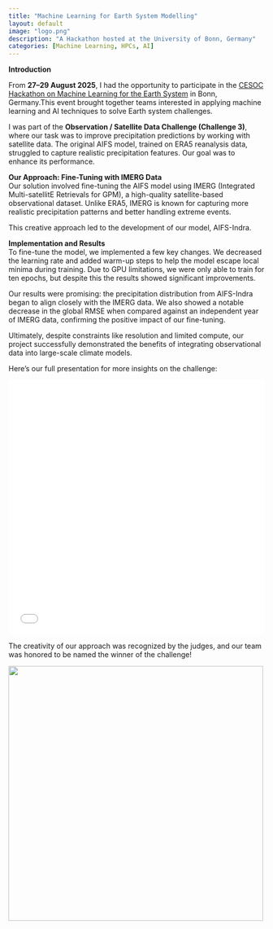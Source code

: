 ```yaml
---
title: "Machine Learning for Earth System Modelling"
layout: default
image: "logo.png"
description: "A Hackathon hosted at the University of Bonn, Germany"
categories: [Machine Learning, HPCs, AI]
---
```


**Introduction**

From **27–29 August 2025**, I had the opportunity to participate in the [CESOC Hackathon on Machine Learning for the Earth System](https://cesoc.net/hackathon-on-machine-learning-for-the-earth-system/) in Bonn, Germany.This event brought together teams interested in applying machine learning and AI techniques to solve Earth system challenges.

I was part of the **Observation / Satellite Data Challenge (Challenge 3)**, where our task was to improve precipitation predictions by working with satellite data. The original AIFS model, trained on ERA5 reanalysis data, struggled to capture realistic precipitation features. Our goal was to enhance its performance.

**Our Approach: Fine-Tuning with IMERG Data**\
Our solution involved fine-tuning the AIFS model using IMERG (Integrated Multi-satellitE Retrievals for GPM), a high-quality satellite-based observational dataset. Unlike ERA5, IMERG is known for capturing more realistic precipitation patterns and better handling extreme events.

This creative approach led to the development of our model, AIFS-Indra.

**Implementation and Results**\
To fine-tune the model, we implemented a few key changes. We decreased the learning rate and added warm-up steps to help the model escape local minima during training. Due to GPU limitations, we were only able to train for ten epochs, but despite this the results showed significant improvements.

Our results were promising: the precipitation distribution from AIFS-Indra began to align closely with the IMERG data. We also showed a notable decrease in the global RMSE when compared against an independent year of IMERG data, confirming the positive impact of our fine-tuning.

Ultimately, despite constraints like resolution and limited compute, our project successfully demonstrated the benefits of integrating observational data into large-scale climate models.

Here’s our full presentation for more insights on the challenge:

<iframe src="AIFS-Indra.pdf" width="100%" height="500px" style="border: none;">

This browser does not support PDFs. Please download the PDF to view it: <a href="files/AIFS-Indra.pdf">Download PDF</a>

</iframe>

The creativity of our approach was recognized by the judges, and our team was honored to be named the winner of the challenge!

![](dreamteampic.jpeg){fig-align="center" width="501"}
